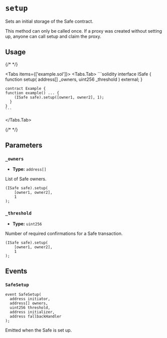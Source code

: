 
# `setup`

Sets an initial storage of the Safe contract.

<Callout type='warning'>
  This method can only be called once. If a proxy was created without setting
  up, anyone can call setup and claim the proxy.
</Callout>

## Usage

{/* <!-- vale off --> */}

<Tabs items={['example.sol']}>
  <Tabs.Tab>
    ```solidity
    interface ISafe {
        function setup(
            address[] _owners,
            uint256 _threshold
        ) external;
    }

    contract Example {
    function example() ... {
        (ISafe safe).setup([owner1, owner2], 1);
      }
    }
    ```
  </Tabs.Tab>
</Tabs>

{/* <!-- vale on --> */}

## Parameters

### `_owners`

- **Type:** `address[]`

List of Safe owners.

```solidity focus=2
(ISafe safe).setup(
    [owner1, owner2],
    1
);
```

### `_threshold`

- **Type:** `uint256`

Number of required confirmations for a Safe transaction.

```solidity focus=3
(ISafe safe).setup(
    [owner1, owner2],
    1
);
```

## Events

### `SafeSetup`

```solidity
event SafeSetup(
  address initiator,
  address[] owners,
  uint256 threshold,
  address initializer,
  address fallbackHandler
);
```

Emitted when the Safe is set up.

